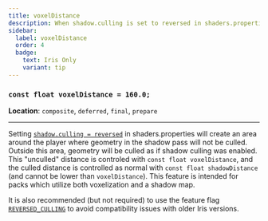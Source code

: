 ```yaml
---
title: voxelDistance
description: When shadow.culling is set to reversed in shaders.properties, a radius of voxelDistance will never be culled in the shadow pass.
sidebar:
  label: voxelDistance
  order: 4
  badge:
    text: Iris Only
    variant: tip
---
```


### `const float voxelDistance = 160.0;`

**Location**: `composite`, `deferred`, `final`, `prepare`

---

Setting [`shadow.culling = reversed`](/current/reference/shadersproperties/rendering/#shadowculling) in shaders.properties will create an area around the player where geometry in the shadow pass will not be culled. Outside this area, geometry will be culled as if shadow culling was enabled. This "unculled" distance is controled with `const float voxelDistance`, and the culled distance is controlled as normal with `const float shadowDistance` (and cannot be lower than `voxelDistance`). This feature is intended for packs which utilize both voxelization and a shadow map.

It is also recommended (but not required) to use the feature flag [`REVERSED_CULLING`](/current/reference/shadersproperties/flags/) to avoid compatibility issues with older Iris versions.